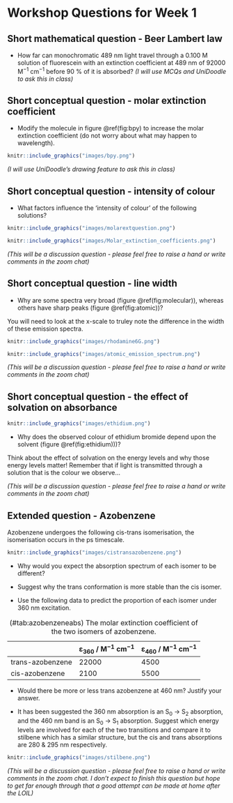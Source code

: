# Workshop Questions for Week 1 {#ch:Workshop1}

## Short mathematical question - Beer Lambert law {#sec:BeerLambert}
- How far can monochromatic 489 nm light travel through a 0.100 M solution of fluorescein with an extinction coefficient at 489 nm of 92000 M^−1^ cm^−1^ before 90 % of it is absorbed?
*(I will use MCQs and UniDoodle to ask this in class)*

## Short conceptual question - molar extinction coefficient {#sec:MolarExtinction}
- Modify the molecule in figure \@ref(fig:bpy) to increase the molar extinction coefficient (do not worry about what may happen to wavelength).

```r
knitr::include_graphics("images/bpy.png")
```

*(I will use UniDoodle's drawing feature to ask this in class)*

## Short conceptual question - intensity of colour {#sec:intensity}

- What factors influence the ‘intensity of colour’ of the following solutions?

```r
knitr::include_graphics("images/molarextquestion.png")
```

```r
knitr::include_graphics("images/Molar_extinction_coefficients.png")
```

*(This will be a discussion question - please feel free to raise a hand or write comments in the zoom chat)*

## Short conceptual question - line width {#sec:linewidth}

- Why are some spectra very broad (figure \@ref(fig:molecular)), whereas others have sharp peaks (figure \@ref(fig:atomic))?

You will need to look at the x-scale to truley note the difference in the width of these emission spectra.

 
```r
knitr::include_graphics("images/rhodamine6G.png")
```


```r
knitr::include_graphics("images/atomic_emission_spectrum.png")
```

*(This will be a discussion question - please feel free to raise a hand or write comments in the zoom chat)*

## Short conceptual question - the effect of solvation on absorbance {#sec:solvationabs}

```r
knitr::include_graphics("images/ethidium.png")
```

- Why does the observed colour of ethidium bromide depend upon the solvent (figure \@ref(fig:ethidium)))?

Think about the effect of solvation on the energy levels and why those energy levels matter! Remember that if light is transmitted through a solution that is the colour we observe...

*(This will be a discussion question - please feel free to raise a hand or write comments in the zoom chat)*



## Extended question - Azobenzene {#sec:Azobenzene}

Azobenzene undergoes the following cis-trans isomerisation, the isomerisation occurs in the ps timescale.

```r
knitr::include_graphics("images/cistransazobenzene.png")
```

- Why would you expect the absorption spectrum of each isomer to be different?

- Suggest why the trans conformation is more stable than the cis isomer. 

- Use the following data to predict the proportion of each isomer under 360 nm excitation.

Table: (\#tab:azobenzeneabs) The molar extinction coefficient of the two isomers of azobenzene.

| | ε~360~ / M^−1^ cm^−1^ | ε~460~ / M^−1^ cm^−1^|
|:--------------|:---------|:---------|
| trans-azobenzene | 22000 | 4500 |
| cis-azobenzene |2100 | 5500 |
 
- Would there be more or less trans azobenzene at 460 nm? Justify your answer.


- It has been suggested the 360 nm absorption is an S~0~ → S~2~ absorption, and the 460 nm band is an S~0~ → S~1~ absorption. Suggest which energy levels are involved for each of the two transitions and compare it to stilbene which has a similar structure, but the cis and trans absorptions are 280 & 295 nm respectively.

```r
knitr::include_graphics("images/stilbene.png")
```

*(This will be a discussion question - please feel free to raise a hand or write comments in the zoom chat. I don't expect to finish this question but hope to get far enough through that a good attempt can be made at home after the LOIL)*
